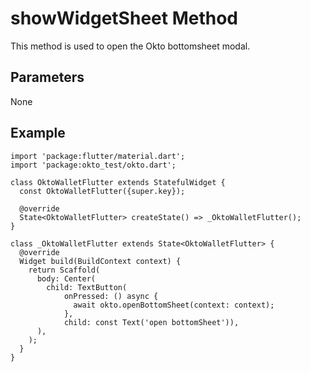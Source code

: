 
# showWidgetSheet Method
This method is used to open the Okto bottomsheet modal.

## Parameters
None

## Example
```tsx copy
import 'package:flutter/material.dart';
import 'package:okto_test/okto.dart';

class OktoWalletFlutter extends StatefulWidget {
  const OktoWalletFlutter({super.key});

  @override
  State<OktoWalletFlutter> createState() => _OktoWalletFlutter();
}

class _OktoWalletFlutter extends State<OktoWalletFlutter> {
  @override
  Widget build(BuildContext context) {
    return Scaffold(
      body: Center(
        child: TextButton(
            onPressed: () async {
              await okto.openBottomSheet(context: context);
            },
            child: const Text('open bottomSheet')),
      ),
    );
  }
}

```
